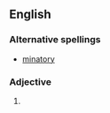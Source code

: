 {{rfv}}
==English==
===Alternative spellings===
* [[minatory]]

===Adjective===
{{en-adj}}

# {{obsolete spelling of |[[minatory]]}}
